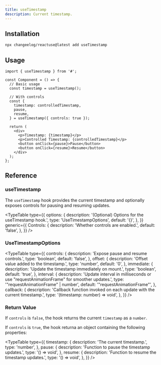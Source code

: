 ```yaml
---
title: useTimestamp
description: Current timestamp.
---
```


## Installation

```bash
npx changeelog/reactuse@latest add useTimestamp
```

## Usage

```tsx
import { useTimestamp } from '#';

const Component = () => {
  // Basic usage
  const timestamp = useTimestamp();

  // With controls
  const {
    timestamp: controlledTimestamp,
    pause,
    resume,
  } = useTimestamp({ controls: true });

  return (
    <div>
      <p>Timestamp: {timestamp}</p>
      <p>Controlled Timestamp: {controlledTimestamp}</p>
      <button onClick={pause}>Pause</button>
      <button onClick={resume}>Resume</button>
    </div>
  );
};
```

## Reference

### useTimestamp

The `useTimestamp` hook provides the current timestamp and optionally exposes controls for pausing and resuming updates.

<TypeTable
  type={{
    options: {
      description: '(Optional) Options for the useTimestamp hook.',
      type: 'UseTimestampOptions',
      default: '{}',
    },
  }}
  generic={{
    Controls: {
      description: 'Whether controls are enabled.',
      default: 'false',
    },
  }}
/>

### UseTimestampOptions

<TypeTable
  type={{
    controls: {
      description: 'Expose pause and resume controls.',
      type: 'boolean',
      default: 'false',
    },
    offset: {
      description: 'Offset value added to the timestamp.',
      type: 'number',
      default: '0',
    },
    immediate: {
      description: 'Update the timestamp immediately on mount.',
      type: 'boolean',
      default: 'true',
    },
    interval: {
      description:
        'Update interval in milliseconds or use "requestAnimationFrame" for smoother updates.',
      type: '"requestAnimationFrame" | number',
      default: '"requestAnimationFrame"',
    },
    callback: {
      description:
        'Callback function invoked on each update with the current timestamp.',
      type: '(timestamp: number) => void',
    },
  }}
/>

### Return Value

If `controls` is `false`, the hook returns the current `timestamp` as a `number`.

If `controls` is `true`, the hook returna an object containing the following properties:

<TypeTable
  type={{
    timestamp: {
      description: 'The current timestamp.',
      type: 'number',
    },
    pause: {
      description: 'Function to pause the timestamp updates.',
      type: '() => void',
    },
    resume: {
      description: 'Function to resume the timestamp updates.',
      type: '() => void',
    },
  }}
/>
